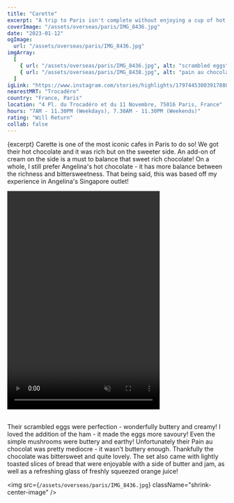 ```yaml
---
title: "Carette"
excerpt: "A trip to Paris isn't complete without enjoying a cup of hot chocolate!"
coverImage: "/assets/overseas/paris/IMG_8436.jpg"
date: "2023-01-12"
ogImage:
  url: "/assets/overseas/paris/IMG_8436.jpg"
imgArray:
  [
    { url: "/assets/overseas/paris/IMG_8436.jpg", alt: "scrambled eggs" },
    { url: "/assets/overseas/paris/IMG_8438.jpg", alt: "pain au chocolat" },
  ]
igLink: "https://www.instagram.com/stories/highlights/17974453003917880/"
nearestMRT: "Trocadéro"
country: "France, Paris"
location: "4 Pl. du Trocadéro et du 11 Novembre, 75016 Paris, France"
hours: "7AM - 11.30PM (Weekdays), 7.30AM - 11.30PM (Weekends)"
rating: "Will Return"
collab: false
---
```


{excerpt} Carette is one of the most iconic cafes in Paris to do so! We got their hot chocolate and it was rich but on the sweeter side. An add-on of cream on the side is a must to balance that sweet rich chocolate! On a whole, I still prefer Angelina's hot chocolate - it has more balance between the richness and bittersweetness. That being said, this was based off my experience in Angelina's Singapore outlet!

<div className="flex justify-center">
  <video width="350" height="500" controls muted>
    <source src="/assets/overseas/paris/paris_carette.MOV" type="video/mp4" />
    Your browser does not support the video tag.
  </video>
</div>
<br />

Their scrambled eggs were perfection - wonderfully buttery and creamy! I loved the addition of the ham - it made the eggs more savoury! Even the simple mushrooms were buttery and earthy! Unfortunately their Pain au chocolat was pretty mediocre - it wasn't buttery enough. Thankfully the chocolate was bittersweet and quite lovely. The set also came with lightly toasted slices of bread that were enjoyable with a side of butter and jam, as well as a refreshing glass of freshly squeezed orange juice!

<img
  src={`/assets/overseas/paris/IMG_8436.jpg`}
  className="shrink-center-image"
/>
